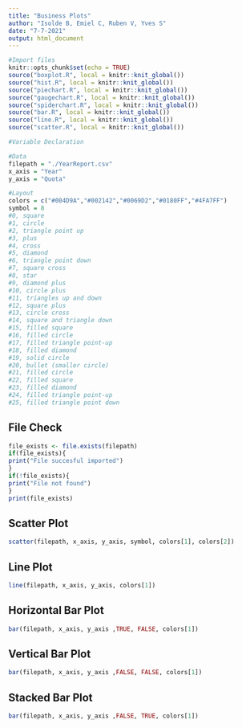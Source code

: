```yaml
---
title: "Business Plots"
author: "Isolde B, Emiel C, Ruben V, Yves S"
date: "7-7-2021"
output: html_document
---
```


```r
#Import files
knitr::opts_chunk$set(echo = TRUE)
source("boxplot.R", local = knitr::knit_global())
source("hist.R", local = knitr::knit_global())
source("piechart.R", local = knitr::knit_global())
source("gaugechart.R", local = knitr::knit_global())
source("spiderchart.R", local = knitr::knit_global())
source("bar.R", local = knitr::knit_global())
source("line.R", local = knitr::knit_global())
source("scatter.R", local = knitr::knit_global())

#Variable Declaration

#Data
filepath = "./YearReport.csv"
x_axis = "Year"
y_axis = "Quota"

#Layout
colors = c("#004D9A","#002142","#0069D2","#0180FF","#4FA7FF")
symbol = 8
#0, square
#1, circle
#2, triangle point up
#3, plus
#4, cross
#5, diamond
#6, triangle point down
#7, square cross
#8, star
#9, diamond plus
#10, circle plus
#11, triangles up and down
#12, square plus
#13, circle cross
#14, square and triangle down
#15, filled square
#16, filled circle
#17, filled triangle point-up
#18, filled diamond
#19, solid circle
#20, bullet (smaller circle)
#21, filled circle 
#22, filled square 
#23, filled diamond 
#24, filled triangle point-up 
#25, filled triangle point down 
```

## File Check
```r
file_exists <- file.exists(filepath)
if(file_exists){
print("File succesful imported")
}
if(!file_exists){
print("File not found")
}
print(file_exists)
```


## Scatter Plot
```r
scatter(filepath, x_axis, y_axis, symbol, colors[1], colors[2])
```

## Line Plot
```r
line(filepath, x_axis, y_axis, colors[1])
```

## Horizontal Bar Plot
```r
bar(filepath, x_axis, y_axis ,TRUE, FALSE, colors[1])
```

## Vertical Bar Plot
```r
bar(filepath, x_axis, y_axis ,FALSE, FALSE, colors[1])
```

## Stacked Bar Plot
```r
bar(filepath, x_axis, y_axis ,FALSE, TRUE, colors[1])
```
